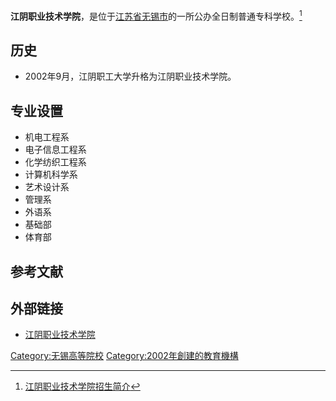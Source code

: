 {{Coord|31.921644|120.276372|type:edu_region:CN_source:GoogleMaps|display=title}}
{{高校
| name = 江阴职业技术学院
| image =
| logo =
| motto =
| rector =
| type = 公办
| established =2002年
| location = [[中华人民共和国|中国]][[江苏省|江苏省]][[无锡市|无锡市]]
| students =
| staff =519人
| campus =
| address =[[江阴市|江阴市]]锡澄路168号
| telephone =
| area =512亩
| sports =
| website =http://www.jypc.org/
}}
'''江阴职业技术学院'''，是位于[[江苏省|江苏省]][[无锡市|无锡市]]的一所公办全日制普通专科学校。<ref>[http://edu.qq.com/a/20100428/000134.htm 江阴职业技术学院招生简介]</ref>

==历史==
*2002年9月，江阴职工大学升格为江阴职业技术学院。
== 专业设置 ==
* 机电工程系
* 电子信息工程系
* 化学纺织工程系
* 计算机科学系
* 艺术设计系
* 管理系
* 外语系
* 基础部
* 体育部
== 参考文献 ==
{{reflist}}
== 外部链接 ==
* [http://www.jypc.org/ 江阴职业技术学院] {{Wayback|url=http://www.jypc.org/ |date=20210127130135 }}

{{Univ-stub}}
{{江苏高等院校}}
[[Category:无锡高等院校|Category:无锡高等院校]]
[[Category:2002年創建的教育機構|Category:2002年創建的教育機構]]